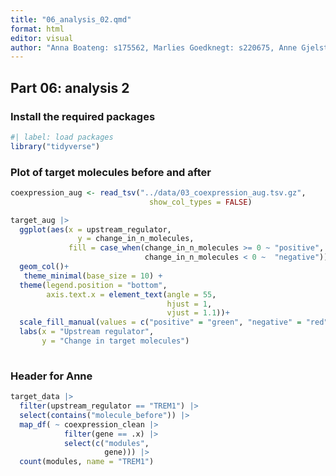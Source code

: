 ```yaml
---
title: "06_analysis_02.qmd"
format: html
editor: visual
author: "Anna Boateng: s175562, Marlies Goedknegt: s220675, Anne Gjelstrup: s194530, Katja Jagd: s185395, Olivia Ronnenberg: s183359"
---
```


## Part 06: analysis 2

### Install the required packages

```r
#| label: load packages
library("tidyverse")
```

### Plot of target molecules before and after

```r
coexpression_aug <- read_tsv("../data/03_coexpression_aug.tsv.gz",
                               show_col_types = FALSE)
```

```r
target_aug |> 
  ggplot(aes(x = upstream_regulator,
               y = change_in_n_molecules,
             fill = case_when(change_in_n_molecules >= 0 ~ "positive",
                              change_in_n_molecules < 0 ~  "negative")))+
  geom_col()+ 
   theme_minimal(base_size = 10) +
  theme(legend.position = "bottom",
        axis.text.x = element_text(angle = 55,
                                   hjust = 1,
                                   vjust = 1.1))+
  scale_fill_manual(values = c("positive" = "green", "negative" = "red"))+
  labs(x = "Upstream regulator",
       y = "Change in target molecules")
  
```

### Header for Anne

```r


target_data |>
  filter(upstream_regulator == "TREM1") |>
  select(contains("molecule_before")) |>
  map_df( ~ coexpression_clean |> 
            filter(gene == .x) |> 
            select(c("modules",
                     gene))) |>
  count(modules, name = "TREM1")



```


